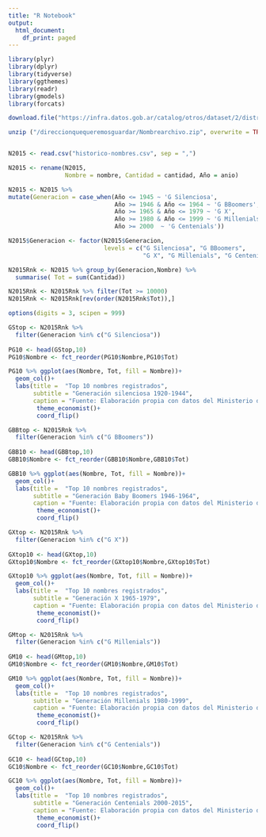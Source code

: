 ---
title: "R Notebook"
output:
  html_document:
    df_print: paged
---

```{r}
library(plyr)
library(dplyr)
library(tidyverse)
library(ggthemes)
library(readr)
library(gmodels)
library(forcats)
```


```{r Descarga, carga y renombrar variables}
download.file("https://infra.datos.gob.ar/catalog/otros/dataset/2/distribution/2.1/download/historico-nombres.zip", "direccioncarpeta/Nombres.zip")

unzip ("/direccionquequeremosguardar/Nombrearchivo.zip", overwrite = TRUE) 


N2015 <- read.csv("historico-nombres.csv", sep = ",")

N2015 <- rename(N2015,
                Nombre = nombre, Cantidad = cantidad, Año = anio)
```



```{r Crear variable generación}
N2015 <- N2015 %>%
mutate(Generacion = case_when(Año <= 1945 ~ 'G Silenciosa',
                              Año >= 1946 & Año <= 1964 ~ 'G BBoomers',
                              Año >= 1965 & Año <= 1979 ~ 'G X',
                              Año >= 1980 & Año <= 1999 ~ 'G Millenials',
                              Año >= 2000  ~ 'G Centenials'))

N2015$Generacion <- factor(N2015$Generacion,
                           levels = c("G Silenciosa", "G BBoomers",
                                      "G X", "G Millenials", "G Centenials"))
```


```{r Organizar por generacion y nombre, filtro y generamos ranking}
N2015Rnk <- N2015 %>% group_by(Generacion,Nombre) %>%
  summarise( Tot = sum(Cantidad))

N2015Rnk <- N2015Rnk %>% filter(Tot >= 10000)
N2015Rnk <- N2015Rnk[rev(order(N2015Rnk$Tot)),]
```


```{r}
options(digits = 3, scipen = 999)
```



```{r Top 10 Generación silenciosa}
GStop <- N2015Rnk %>%
  filter(Generacion %in% c("G Silenciosa"))
  
PG10 <- head(GStop,10)
PG10$Nombre <- fct_reorder(PG10$Nombre,PG10$Tot)

PG10 %>% ggplot(aes(Nombre, Tot, fill = Nombre))+
  geom_col()+
  labs(title =  "Top 10 nombres registrados",
       subtitle = "Generación silenciosa 1920-1944",
       caption = "Fuente: Elaboración propia con datos del Ministerio del interior, obras públicas y vivienda pública")+
        theme_economist()+
        coord_flip()
```




```{r Top 10 Generación Baby Boomers}
GBBtop <- N2015Rnk %>%
  filter(Generacion %in% c("G BBoomers"))
  
GBB10 <- head(GBBtop,10)
GBB10$Nombre <- fct_reorder(GBB10$Nombre,GBB10$Tot)

GBB10 %>% ggplot(aes(Nombre, Tot, fill = Nombre))+
  geom_col()+
  labs(title =  "Top 10 nombres registrados",
       subtitle = "Generación Baby Boomers 1946-1964",
       caption = "Fuente: Elaboración propia con datos del Ministerio del interior, obras públicas y vivienda pública")+
        theme_economist()+
        coord_flip()
```



```{r Top 10 Generación X}
GXtop <- N2015Rnk %>%
  filter(Generacion %in% c("G X"))
  
GXtop10 <- head(GXtop,10)
GXtop10$Nombre <- fct_reorder(GXtop10$Nombre,GXtop10$Tot)

GXtop10 %>% ggplot(aes(Nombre, Tot, fill = Nombre))+
  geom_col()+
  labs(title =  "Top 10 nombres registrados",
       subtitle = "Generación X 1965-1979",
       caption = "Fuente: Elaboración propia con datos del Ministerio del interior, obras públicas y vivienda pública")+
        theme_economist()+
        coord_flip()
```



```{r Top 10 Generación Millenials}
GMtop <- N2015Rnk %>%
  filter(Generacion %in% c("G Millenials"))
  
GM10 <- head(GMtop,10)
GM10$Nombre <- fct_reorder(GM10$Nombre,GM10$Tot)

GM10 %>% ggplot(aes(Nombre, Tot, fill = Nombre))+
  geom_col()+
  labs(title =  "Top 10 nombres registrados",
       subtitle = "Generación Millenials 1980-1999",
       caption = "Fuente: Elaboración propia con datos del Ministerio del interior, obras públicas y vivienda pública")+
        theme_economist()+
        coord_flip()
```



```{r}
GCtop <- N2015Rnk %>%
  filter(Generacion %in% c("G Centenials"))
  
GC10 <- head(GCtop,10)
GC10$Nombre <- fct_reorder(GC10$Nombre,GC10$Tot)

GC10 %>% ggplot(aes(Nombre, Tot, fill = Nombre))+
  geom_col()+
  labs(title =  "Top 10 nombres registrados",
       subtitle = "Generación Centenials 2000-2015",
       caption = "Fuente: Elaboración propia con datos del Ministerio del interior, obras públicas y vivienda pública")+
        theme_economist()+
        coord_flip()
```



